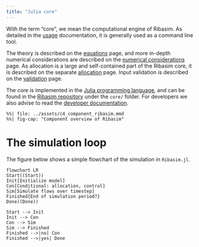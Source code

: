 ```yaml
---
title: "Julia core"
---
```


With the term "core", we mean the computational engine of Ribasim. As detailed in the
[usage](usage.qmd) documentation, it is generally used as a command line tool.

The theory is described on the [equations](equations.qmd) page, and more in-depth numerical considerations are described on the [numerical considerations](numerics.qmd) page. As allocation is a large and self-contained part of the Ribasim core, it is described on the separate [allocation](allocation.qmd) page. Input validation is described on the [validation](validation.qmd) page.

The core is implemented in the [Julia programming language](https://julialang.org/), and
can be found in the [Ribasim repository](https://github.com/Deltares/Ribasim) under the
`core/` folder. For developers we also advise to read the
[developer documentation](../contribute/core.qmd).

```mermaid
%%| file: ../assets/c4_component_ribasim.mmd
%%| fig-cap: "Component overview of Ribasim"
```

# The simulation loop

The figure below shows a simple flowchart of the simulation in `Ribasim.jl`.

```mermaid
flowchart LR
Start((Start))
Init[Initialize model]
Con[Conditional: allocation, control]
Sim[Simulate flows over timestep]
Finished{End of simulation period?}
Done((Done))

Start --> Init
Init --> Con
Con --> Sim
Sim --> Finished
Finished -->|no| Con
Finished -->|yes| Done
```
